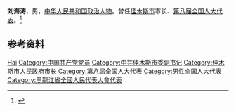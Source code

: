 {{同名人物|刘海涛|刘海涛}}
'''刘海涛'''{{BD|1938年|12月|catIdx=Liu}}，男，[[中华人民共和国|中华人民共和国]][[政治人物|政治人物]]。曾任[[佳木斯市|佳木斯市]]市长、[[第八届全国人大代表|第八届全国人大代表]]。<ref>{{cite book |editor=黑龙江年鉴编纂委员会 |title=黑龙江年鉴 |date=1997 |publisher=黑龙江人民出版社}}</ref>

==参考资料==
{{reflist}}
{{start box}}
{{s-gov|prc}}
{{s-before|[[周辉春|周辉春]]}}
{{s-title|[[佳木斯市人民政府|佳木斯市人民政府]]市长|1992年11月23日－1997年2月}}
{{s-after|[[孙启文|孙启文]]|（代理）}}
{{end box}}
{{佳木斯市市长}}
{{Authority control}}
{{DEFAULTSORT:Liu}}
[[Category:刘姓|Hai]]
[[Category:中国共产党党员|Category:中国共产党党员]]
[[Category:中共佳木斯市委副书记|Category:中共佳木斯市委副书记]]
[[Category:佳木斯市人民政府市长|Category:佳木斯市人民政府市长]]
[[Category:第八届全国人大代表|Category:第八届全国人大代表]]
[[Category:男性全国人大代表|Category:男性全国人大代表]]
[[Category:黑龍江省全國人民代表大會代表|Category:黑龍江省全國人民代表大會代表]]